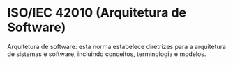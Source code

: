 # ISO/IEC 42010 (Arquitetura de Software)

Arquitetura de software: esta norma estabelece diretrizes para a arquitetura de sistemas e software, incluindo conceitos, terminologia e modelos.
